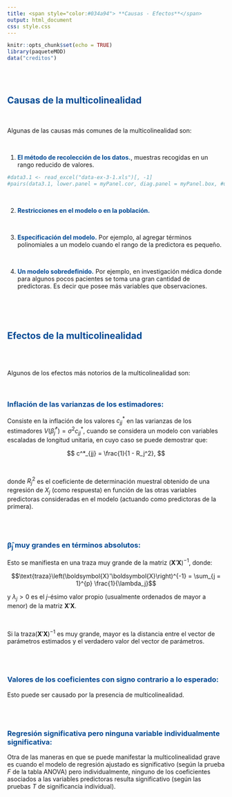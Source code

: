 ```yaml
---
title: <span style="color:#034a94"> **Causas - Efectos**</span>
output: html_document
css: style.css
---
```


```r
knitr::opts_chunk$set(echo = TRUE)
library(paqueteMOD)
data("creditos")

```

</br></br>


## <span style="color:#034a94">**Causas de la multicolinealidad**</span>

</br>

Algunas de las causas más comunes de la multicolinealidad son:

</br>

1. <span style="color:#034a94">**El método de recolección de los datos.**</span>, muestras recogidas en un rango reducido de valores.

```r
#data3.1 <- read_excel("data-ex-3-1.xls")[, -1]
#pairs(data3.1, lower.panel = myPanel.cor, diag.panel = myPanel.box, #upper.panel = panel.smooth, labels = names(data3.1))
```

 <!-- **Datos de tiempos de entrega** (*Fuente: Mongomery et al. (2002)*) -->
      
</br>


2. <span style="color:#034a94">**Restricciones en el modelo o en la población.**</span> 

<!-- <center> -->
<!-- ```{r, echo=FALSE, out.width="60%", fig.align = "center"} -->
<!-- knitr::include_graphics("img/diagrama1.png") -->
<!-- ``` -->

<!-- Fuente: Datos de consumo de electricidad - Mongomery et al. (2002) -->
<!-- </center> -->

</br>


3. <span style="color:#034a94">**Especificación del modelo.**</span> Por ejemplo, al agregar términos polinomiales a un modelo cuando el rango de la predictora es pequeño.

</br>

4. <span style="color:#034a94">**Un modelo sobredefinido.**</span> Por ejemplo, en investigación médica donde para algunos pocos pacientes se toma una gran cantidad de predictoras. Es decir que posee más variables que observaciones.


</br></br></br>

## <span style="color:#034a94">**Efectos de la multicolinealidad**</span>

</br></br>

Algunos de los efectos más notorios de la multicolinealidad son:

</br>

### <span style="color:#034a94">**Inflación de las varianzas de los estimadores:**</span> 

Consiste en la inflación de los valores $c^*_{jj}$ en las varianzas de los estimadores $V(\widehat\beta_j^*) = \sigma^2 c^*_{jj}$, cuando se considera un modelo con variables escaladas de longitud unitaria, en cuyo caso se puede demostrar que:

$$
c^*_{jj} = \frac{1}{1 - R_j^2},
$$

</br>

donde $R_j^2$ es el coeficiente de determinación muestral obtenido de una regresión de $X_j$ (como respuesta) en función de las otras variables predictoras consideradas en el modelo (actuando como predictoras de la primera).

</br></br>

### <span style="color:#034a94">**$\boldsymbol{\widehat{\beta}_j}$ muy grandes en términos absolutos:**</span> 

Esto se manifiesta en una traza muy grande de la matriz $\left(\boldsymbol{X}'\boldsymbol{X}\right)^{-1}$, donde: 

$$\text{traza}\left(\boldsymbol{X}'\boldsymbol{X}\right)^{-1} = \sum_{j = 1}^{p} \frac{1}{\lambda_j}$$  

y  $\lambda_j > 0$ es el $j$-ésimo valor propio (usualmente ordenados de mayor a menor) de la matriz $\boldsymbol{X}'\boldsymbol{X}$.

</br>

Si la $\text{traza}\left(\boldsymbol{X}'\boldsymbol{X}\right)^{-1}$ es muy grande, mayor es la distancia entre el vector de parámetros estimados y el verdadero valor del vector de parámetros.

</br></br>

### <span style="color:#034a94">**Valores de los coeficientes con signo contrario a lo esperado:**</span> 

Esto puede ser causado por la presencia de multicolinealidad.


</br></br>

### <span style="color:#034a94">**Regresión significativa pero ninguna variable individualmente significativa:**</span> 

Otra de las maneras en que se puede manifestar la multicolinealidad grave es cuando el modelo de regresión ajustado es significativo (según la prueba $F$ de la tabla ANOVA) pero individualmente, ninguno de los coeficientes asociados a las variables predictoras resulta significativo (según las pruebas $T$ de significancia individual).


</br></br>
